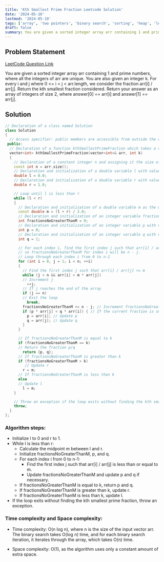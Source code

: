 ```yaml
---
title: 'Kth Smallest Prime Fraction Leetcode Solution'
date: '2024-05-10'
lastmod: '2024-05-10'
tags: ['array', 'two pointers', 'binary search', 'sorting', 'heap', 'leetcode']
draft: false
summary: You are given a sorted integer array arr containing 1 and prime numbers, where all the integers of arr are unique. You are also given an integer k. For every i and j where 0 <= i < j < arr.length, we consider the fraction arr[i] / arr[j]. Return the kth smallest fraction considered. Return your answer as an array of integers of size 2, where answer[0] == arr[i] and answer[1] == arr[j].
---
```


## Problem Statement
[LeetCode Question Link](https://leetcode.com/problems/k-th-smallest-prime-fraction/description/)

You are given a sorted integer array arr containing 1 and prime numbers, where all the integers of arr are unique. You are also given an integer k. For every i and j where 0 <= i < j < arr.length, we consider the fraction arr[i] / arr[j]. Return the kth smallest fraction considered. Return your answer as an array of integers of size 2, where answer[0] == arr[i] and answer[1] == arr[j].

## Solution

```cpp
// Declaration of a class named Solution
class Solution 
{ 
  // Access specifier: public members are accessible from outside the class
 public: 
  // Declaration of a function kthSmallestPrimeFraction which takes a vector of integers and an integer as input arguments
  vector<int> kthSmallestPrimeFraction(vector<int>& arr, int k) 
  { 
    // Declaration of a constant integer n and assigning it the size of the input vector arr
    const int n = arr.size(); 
    // Declaration and initialization of a double variable l with value 0.0
    double l = 0.0; 
    // Declaration and initialization of a double variable r with value 1.0
    double r = 1.0; 

    // Loop until l is less than r
    while (l < r) 
    { 
      // Declaration and initialization of a double variable m as the midpoint between l and r
      const double m = (l + r) / 2.0; 
      // Declaration and initialization of an integer variable fractionsNoGreaterThanM with value 0
      int fractionsNoGreaterThanM = 0; 
      // Declaration and initialization of an integer variable p with value 0
      int p = 0; 
      // Declaration and initialization of an integer variable q with value 1
      int q = 1; 

      // For each index i, find the first index j such that arr[i] / arr[j] <= m,
      // so fractionsNoGreaterThanM for index i will be n - j.
      // Loop through each index i from 0 to n-1
      for (int i = 0, j = 1; i < n; ++i) 
      { 
        // Find the first index j such that arr[i] / arr[j] <= m
        while (j < n && arr[i] > m * arr[j]) 
        // Increment j
          ++j; 
        // If j reaches the end of the array
        if (j == n) 
        // Exit the loop
          break; 
        fractionsNoGreaterThanM += n - j; // Increment fractionsNoGreaterThanM by n - j
        if (p * arr[j] < q * arr[i]) { // If the current fraction is smaller than the previous one
          p = arr[i]; // Update p
          q = arr[j]; // Update q
        }
      }

      // If fractionsNoGreaterThanM is equal to k
      if (fractionsNoGreaterThanM == k) 
      // Return the fraction p/q
        return {p, q}; 
      // If fractionsNoGreaterThanM is greater than k
      if (fractionsNoGreaterThanM > k) 
         // Update r
        r = m;
      // If fractionsNoGreaterThanM is less than k
      else 
      // Update l
        l = m; 
    }

    // Throw an exception if the loop exits without finding the kth smallest prime fraction
    throw; 
  }
};
```

### Algorithm steps:
   - Initialize l to 0 and r to 1.
   - While l is less than r:
     - Calculate the midpoint m between l and r.
     - Initialize fractionsNoGreaterThanM, p, and q.
     - For each index i from 0 to n-1:
       - Find the first index j such that arr[i] / arr[j] is less than or equal to m.
       - Update fractionsNoGreaterThanM and update p and q if necessary.
     - If fractionsNoGreaterThanM is equal to k, return p and q.
     - If fractionsNoGreaterThanM is greater than k, update r.
     - If fractionsNoGreaterThanM is less than k, update l.
   - If the loop exits without finding the kth smallest prime fraction, throw an exception.

### Time complexity and Space complexity:
   - Time complexity: O(n log n), where n is the size of the input vector arr. The binary search takes O(log n) time, and for each binary search iteration, it iterates through the array, which takes O(n) time.
  
   - Space complexity: O(1), as the algorithm uses only a constant amount of extra space.

